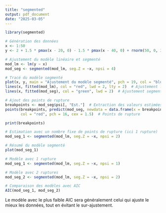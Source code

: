 ```yaml
---
title: "segmented"
output: pdf_document
date: "2025-03-05"
---
```


```r
library(segmented)

# Génération des données
x <- 1:50
y <- 2 + 1.5 * pmax(x - 20, 0) - 1.5 * pmax(x - 40, 0) + rnorm(50, 0, 3)

# Ajustement du modèle linéaire et segmenté
mod_lm <- lm(y ~ x)
mod_seg <- segmented(mod_lm, seg.Z = ~x, npsi = 4)

# Tracé du modèle segmenté
plot(x, y, main = "Ajustement du modèle segmenté", pch = 19, col = "blue")
lines(x, fitted(mod_lm), col = "red", lwd = 2, lty = 2)  # Ajustement linéaire simple
lines(x, fitted(mod_seg), col = "green", lwd = 2)  # Ajustement segmenté

# Ajout des points de rupture
breakpoints <- mod_seg$psi[, "Est."]  # Extraction des valeurs estimées
points(breakpoints, predict(mod_seg, newdata = data.frame(x = breakpoints)), 
       col = "red", pch = 16, cex = 1.5)  # Points de rupture

print(breakpoints)
```


```r
# Estimation avec un nombre fixe de points de rupture (ici 1 rupture)
mod_seg_1 <- segmented(mod_lm, seg.Z = ~x, npsi = 2)

# Résumé du modèle segmenté
plot(mod_seg_1)

```

```r
# Modèle avec 1 rupture
mod_seg_1 <- segmented(mod_lm, seg.Z = ~x, npsi = 1)

# Modèle avec 2 ruptures
mod_seg_2 <- segmented(mod_lm, seg.Z = ~x, npsi = 2)

# Comparaison des modèles avec AIC
AIC(mod_seg_1, mod_seg_2)

```
Le modèle avec le plus faible AIC sera généralement celui qui ajuste le mieux les données, tout en évitant le sur-ajustement.


